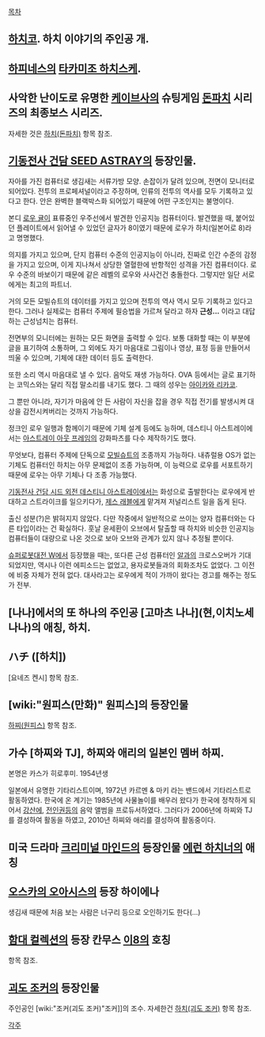 [[목차]]

== [[하치코]]. 하치 이야기의 주인공 '''개'''. ==

== [[하피네스]]의 [[타카미조 하치스케]]. ==

== 사악한 난이도로 유명한 [[케이브]]사의 슈팅게임 [[돈파치]] 시리즈의 최종보스 시리즈. ==
자세한 것은 [[하치(돈파치)]] 항목 참조.

== [[기동전사 건담 SEED ASTRAY]]의 등장인물. ==
자아를 가진 컴퓨터로 생김새는 서류가방 모양. 손잡이가 달려 있으며, 전면이 모니터로 되어있다. 전투의 프로페셔널이라고 주장하며, 인류의 전투의 역사를 모두 기록하고 있다고 한다. 안은 완벽한 블랙박스화 되어있기 때문에 어떤 구조인지는 불명이다.

본디 [[로우 귤]]이 표류중인 우주선에서 발견한 인공지능 컴퓨터이다. 발견했을 때, 붙어있던 플레이트에서 읽어낼 수 있었던 글자가 8이였기 때문에 로우가 하치(일본어로 8)라고 명명했다. 

의지를 가지고 있으며, 단지 컴퓨터 수준의 인공지능이 아니라, 진짜로 인간 수준의 감정을 가지고 있으며, 이게 지나쳐서 상당한 열혈한에 반항적인 성격을 가진 컴퓨터이다. 로우 수준의 바보이기 때문에 같은 레벨의 로우와 사사건건 충돌한다. 그렇지만 일단 서로에게는 최고의 파트너.

거의 모든 모빌슈트의 데이터를 가지고 있으며 전투의 역사 역시 모두 기록하고 있다고 한다. 그러나 실제로는 컴퓨터 주제에 필승법을 가르쳐 달라고 하자 '''근성...''' 이라고 대답하는 근성넘치는 컴퓨터.

전면부의 모니터에는 원하는 모든 화면을 출력할 수 있다. 보통 대화할 때는 이 부분에 글을 표기하여 소통하며, 그 외에도 자기 마음대로 그림이나 영상, 표정 등을 만들어서 띄울 수 있으며, 기체에 대한 데이터 등도 출력한다. 

또한 소리 역시 마음대로 낼 수 있다. 음악도 재생 가능하다. OVA 등에서는 글로 표기하는 코믹스와는 달리 직접 말소리를 내기도 했다. 그 때의 성우는 [[아이카와 리카코]]. 

그 뿐만 아니라, 자기가 마음에 안 든 사람이 자신을 잡을 경우 직접 전기를 발생시켜 대상을 감전시켜버리는 것까지 가능하다.

정크인 로우 일행과 함께이기 때문에 기체 설계 등에도 능하며, 데스티니 아스트레이에서는 [[아스트레이 아웃 프레임]]의 강화파츠를 다수 제작하기도 했다.

무엇보다, 컴퓨터 주제에 단독으로 [[모빌슈트]]의 조종까지 가능하다. 내츄럴용 OS가 없는 기체도 컴퓨터인 하치는 아무 문제없이 조종 가능하며, 이 능력으로 로우를 서포트하기 때문에 로우는 아무 기체나 다 조종 가능했다.

[[기동전사 건담 시드 외전 데스티니 아스트레이]]에서는 화성으로 출발한다는 로우에게 반대하고 스트라이크를 일으키다가, [[제스 래블]]에게 맡겨져 저널리스트 일을 돕게 된다.

출신 성분(?)은 밝혀지지 않았다. 다만 작중에서 일반적으로 쓰이는 양자 컴퓨터와는 다른 타입이라는 건 확실하다. 훗날 윤세환이 오브에서 탈출할 때 하치와 비슷한 인공지능 컴퓨터들이 대량으로 나온 것으로 보아 오브와 관계가 있지 않나 추정될 뿐이다.

[[슈퍼로봇대전 W]]에서 등장했을 때는, 또다른 근성 컴퓨터인 [[알]]과의 크로스오버가 기대되었지만, 역시나 이런 에피소드는 없었고, 용자로봇들과의 회화조차도 없었다. 그 이전에 비중 자체가 전혀 없다. 대사라고는 로우에게 적이 가까이 왔다는 경고를 해주는 정도가 전부.

== [나나]에서의 또 하나의 주인공 [고마츠 나나](현,이치노세 나나)의 애칭, 하치. ==

== ハチ ([하치]) ==
[요네즈 켄시] 항목 참조.

== [wiki:"원피스(만화)" 원피스]의 등장인물 ==
[[하찌(원피스)]] 항목 참조.

== 가수 [하찌와 TJ], 하찌와 애리의 일본인 멤버 하찌. ==
본명은 카스가 히로후미. 1954년생

일본에서 유명한 기타리스트이며, 1972년 카르멘 & 마키 라는 밴드에서 기타리스트로 활동하였다.
한국에 온 계기는 1985년에 사물놀이를 배우러 왔다가 한국에 정착하게 되어서 [[강산에]], [[전인권]]등의 음악 앨범을 프로듀서하였다.
그러다가 2006년에 하찌와 TJ를 결성하여 활동을 하였고, 2010년 하찌와 애리를 결성하여 활동중이다.

== 미국 드라마 [[크리미널 마인드]]의 등장인물 [[에런 하치너]]의 애칭 ==

== [[오스카의 오아시스]]의 등장 하이에나 ==
생김새 때문에 처음 보는 사람은 너구리 등으로 오인하기도 한다(...)

== [[함대 컬렉션]]의 등장 칸무스 [[이8]]의 호칭 ==
항목 참조.

== [[괴도 조커]]의 등장인물 ==
주인공인 [wiki:"조커(괴도 조커)"조커]]의 조수. 자세한건 [[하치(괴도 조커)]] 항목 참조.

[[각주]]
